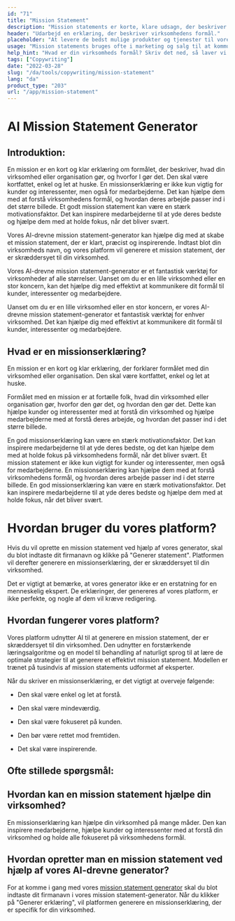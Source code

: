 ```yaml
---
id: "71"
title: "Mission Statement"
description: "Mission statements er korte, klare udsagn, der beskriver en virksomheds formål, hvad den gør, og hvorfor den eksisterer. De bruges ofte til at kommunikere en virksomheds værdier og mål, og de kan bruges som en måde at differentiere en virksomhed fra en anden på."
header: "Udarbejd en erklæring, der beskriver virksomhedens formål."
placeholder: "At levere de bedst mulige produkter og tjenester til vores kunder."
usage: "Mission statements bruges ofte i marketing og salg til at kommunikere, hvad en virksomhed gør, og hvorfor den er anderledes. Følgende generator kan hjælpe dig med at designe og brainstrom en stilistisk mission statement, der er tæt på dit brand."
help_hint: "Hvad er din virksomheds formål? Skriv det ned, så laver vi det om til en missionserklæring."
tags: ["Copywriting"]
date: "2022-03-28"
slug: "/da/tools/copywriting/mission-statement"
lang: "da"
product_type: "203"
url: "/app/mission-statement"
---
```


# AI Mission Statement Generator

## Introduktion:

En mission er en kort og klar erklæring om formålet, der beskriver, hvad din virksomhed eller organisation gør, og hvorfor I gør det. Den skal være kortfattet, enkel og let at huske. En missionserklæring er ikke kun vigtig for kunder og interessenter, men også for medarbejderne. Det kan hjælpe dem med at forstå virksomhedens formål, og hvordan deres arbejde passer ind i det større billede. Et godt mission statement kan være en stærk motivationsfaktor. Det kan inspirere medarbejderne til at yde deres bedste og hjælpe dem med at holde fokus, når det bliver svært.

Vores AI-drevne mission statement-generator kan hjælpe dig med at skabe et mission statement, der er klart, præcist og inspirerende. Indtast blot din virksomheds navn, og vores platform vil generere et mission statement, der er skræddersyet til din virksomhed.

Vores AI-drevne mission statement-generator er et fantastisk værktøj for virksomheder af alle størrelser. Uanset om du er en lille virksomhed eller en stor koncern, kan det hjælpe dig med effektivt at kommunikere dit formål til kunder, interessenter og medarbejdere.

Uanset om du er en lille virksomhed eller en stor koncern, er vores AI-drevne mission statement-generator et fantastisk værktøj for enhver virksomhed. Det kan hjælpe dig med effektivt at kommunikere dit formål til kunder, interessenter og medarbejdere.

## Hvad er en missionserklæring?

En mission er en kort og klar erklæring, der forklarer formålet med din virksomhed eller organisation. Den skal være kortfattet, enkel og let at huske.

Formålet med en mission er at fortælle folk, hvad din virksomhed eller organisation gør, hvorfor den gør det, og hvordan den gør det. Dette kan hjælpe kunder og interessenter med at forstå din virksomhed og hjælpe medarbejderne med at forstå deres arbejde, og hvordan det passer ind i det større billede.

En god missionserklæring kan være en stærk motivationsfaktor. Det kan inspirere medarbejderne til at yde deres bedste, og det kan hjælpe dem med at holde fokus på virksomhedens formål, når det bliver svært. Et mission statement er ikke kun vigtigt for kunder og interessenter, men også for medarbejderne. En missionserklæring kan hjælpe dem med at forstå virksomhedens formål, og hvordan deres arbejde passer ind i det større billede. En god missionserklæring kan være en stærk motivationsfaktor. Det kan inspirere medarbejderne til at yde deres bedste og hjælpe dem med at holde fokus, når det bliver svært.

# Hvordan bruger du vores platform?

Hvis du vil oprette en mission statement ved hjælp af vores generator, skal du blot indtaste dit firmanavn og klikke på "Generer statement". Platformen vil derefter generere en missionserklæring, der er skræddersyet til din virksomhed.

Det er vigtigt at bemærke, at vores generator ikke er en erstatning for en menneskelig ekspert. De erklæringer, der genereres af vores platform, er ikke perfekte, og nogle af dem vil kræve redigering.

## Hvordan fungerer vores platform?

Vores platform udnytter AI til at generere en mission statement, der er skræddersyet til din virksomhed. Den udnytter en forstærkende læringsalgoritme og en model til behandling af naturligt sprog til at lære de optimale strategier til at generere et effektivt mission statement. Modellen er trænet på tusindvis af mission statements udformet af eksperter.

Når du skriver en missionserklæring, er det vigtigt at overveje følgende:

- Den skal være enkel og let at forstå.

- Den skal være mindeværdig.

- Den skal være fokuseret på kunden.

- Den bør være rettet mod fremtiden.

- Det skal være inspirerende.

## Ofte stillede spørgsmål:

## Hvordan kan en mission statement hjælpe din virksomhed?

En missionserklæring kan hjælpe din virksomhed på mange måder. Den kan inspirere medarbejderne, hjælpe kunder og interessenter med at forstå din virksomhed og holde alle fokuseret på virksomhedens formål.

## Hvordan opretter man en mission statement ved hjælp af vores AI-drevne generator?

For at komme i gang med vores [mission statement generator](/app/mission-statement) skal du blot indtaste dit firmanavn i vores mission statement-generator. Når du klikker på "Generer erklæring", vil platformen generere en missionserklæring, der er specifik for din virksomhed.
